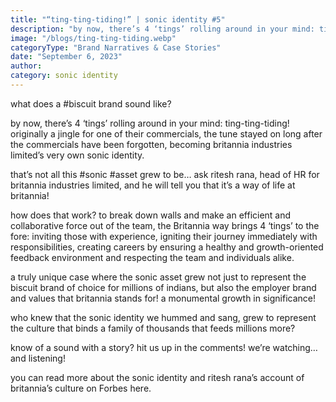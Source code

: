 ```yaml
---
title: "“ting-ting-tiding!” | sonic identity #5"
description: "by now, there’s 4 ‘tings’ rolling around in your mind: ting-ting-tiding! originally a jingle for one of their commercials, the tune stayed on long after the commercials have been forgotten, becoming britannia industries limited’s very own sonic identity."
image: "/blogs/ting-ting-tiding.webp"
categoryType: "Brand Narratives & Case Stories"
date: "September 6, 2023"
author:
category: sonic identity
---
```


what does a #biscuit brand sound like?

by now, there’s 4 ‘tings’ rolling around in your mind: ting-ting-tiding! originally a jingle for one of their commercials, the tune stayed on long after the commercials have been forgotten, becoming britannia industries limited’s very own sonic identity.

that’s not all this #sonic #asset grew to be… ask ritesh rana, head of HR for britannia industries limited, and he will tell you that it’s a way of life at britannia!

how does that work? to break down walls and make an efficient and collaborative force out of the team, the Britannia way brings 4 ‘tings’ to the fore: inviting those with experience, igniting their journey immediately with responsibilities, creating careers by ensuring a healthy and growth-oriented feedback environment and respecting the team and individuals alike.

a truly unique case where the sonic asset grew not just to represent the biscuit brand of choice for millions of indians, but also the employer brand and values that britannia stands for! a monumental growth in significance!

who knew that the sonic identity we hummed and sang, grew to represent the culture that binds a family of thousands that feeds millions more?

know of a sound with a story? hit us up in the comments! we’re watching… and listening!

you can read more about the sonic identity and ritesh rana’s account of britannia’s culture on Forbes here.
